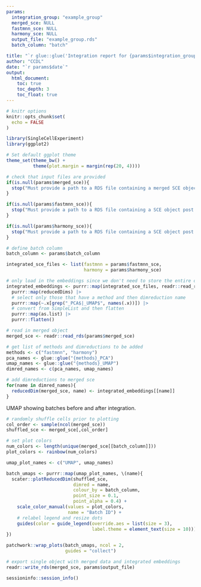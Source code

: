 ```yaml
---
params:
  integration_group: "example_group"
  merged_sce: NULL
  fastmnn_sce: NULL
  harmony_sce: NULL
  output_file: "example_group.rds"
  batch_column: "batch"

title: "`r glue::glue('Integration report for {params$integration_group}')`"
author: "CCDL"
date: "`r params$date`"
output:
  html_document:
    toc: true
    toc_depth: 3
    toc_float: true
---
```


```r
# knitr options
knitr::opts_chunk$set(
  echo = FALSE
)

library(SingleCellExperiment)
library(ggplot2)

# Set default ggplot theme
theme_set(theme_bw() + 
          theme(plot.margin = margin(rep(20, 4))))
```

```r
# check that input files are provided 
if(is.null(params$merged_sce)){
  stop("Must provide a path to a RDS file containing a merged SCE object.")
}

if(is.null(params$fastmnn_sce)){
  stop("Must provide a path to a RDS file containing a SCE object post integration with fastMNN.")
}

if(is.null(params$harmony_sce)){
  stop("Must provide a path to a RDS file containing a SCE object post integration with harmony.")
}

# define batch column 
batch_column <- params$batch_column
```


```r
integrated_sce_files <- list(fastmnn = params$fastmnn_sce,
                             harmony = params$harmony_sce)

# only load in the embeddings since we don't need to store the entire object 
integrated_embeddings <- purrr::map(integrated_sce_files, readr::read_rds) |>
  purrr::map(reducedDims) |> 
  # select only those that have a method and then dimreduction name
  purrr::map(~.x[grep("_PCA$|_UMAP$", names(.x))]) |>
  # convert from SimpleList and then flatten
  purrr::map(as.list) |> 
  purrr::flatten()
```


```r
# read in merged object
merged_sce <- readr::read_rds(params$merged_sce)

# get list of methods and dimreductions to be added
methods <- c("fastmnn", "harmony")
pca_names <- glue::glue("{methods}_PCA")
umap_names <- glue::glue("{methods}_UMAP")
dimred_names <- c(pca_names, umap_names)

# add dimreductions to merged sce 
for(name in dimred_names){
  reducedDim(merged_sce, name) <- integrated_embeddings[[name]]
}
```

UMAP showing batches before and after integration.

```r
# randomly shuffle cells prior to plotting
col_order <- sample(ncol(merged_sce))
shuffled_sce <- merged_sce[,col_order]

# set plot colors 
num_colors <- length(unique(merged_sce[[batch_column]]))
plot_colors <- rainbow(num_colors)    

umap_plot_names <- c("UMAP", umap_names)

batch_umaps <- purrr::map(umap_plot_names, \(name){
  scater::plotReducedDim(shuffled_sce,
                         dimred = name,
                         colour_by = batch_column,
                         point_size = 0.1,
                         point_alpha = 0.4) +
    scale_color_manual(values = plot_colors, 
                       name = "Batch ID") +
    # relabel legend and resize dots
    guides(color = guide_legend(override.aes = list(size = 3),
                                label.theme = element_text(size = 10))) 
})

patchwork::wrap_plots(batch_umaps, ncol = 2,
                      guides = "collect")
```

```r
# export single object with merged data and integrated embeddings 
readr::write_rds(merged_sce, params$output_file)
```

```r
sessioninfo::session_info()
```

